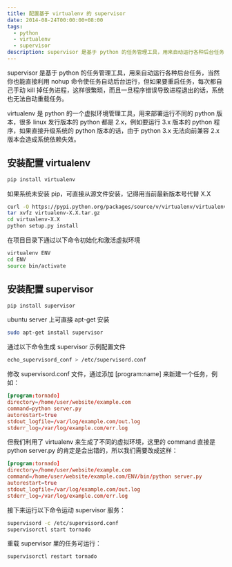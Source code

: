 ```yaml
---
title: 配置基于 virtualenv 的 supervisor
date: 2014-08-24T00:00:00+08:00
tags:
  - python
  - virtualenv
  - supervisor
description: supervisor 是基于 python 的任务管理工具，用来自动运行各种后台任务，当然你也能直接利用 nohup 命令使任务自动后台运行，但如果要重启任务，每次都自己手动 kill 掉任务进程，这样很繁琐
---
```


supervisor 是基于 python 的任务管理工具，用来自动运行各种后台任务，当然你也能直接利用 nohup 命令使任务自动后台运行，但如果要重启任务，每次都自己手动 kill 掉任务进程，这样很繁琐，而且一旦程序错误导致进程退出的话，系统也无法自动重载任务。

virtualenv 是 python 的一个虚拟环境管理工具，用来部署运行不同的 python 版本，很多 linux 发行版本的 python 都是 2.x，例如要运行 3.x 版本的 python 程序，如果直接升级系统的 python 版本的话，由于 python 3.x 无法向前兼容 2.x 版本会造成系统依赖失效。

## 安装配置 virtualenv

```bash
pip install virtualenv
```

如果系统未安装 pip，可直接从源文件安装，记得用当前最新版本号代替 X.X

```bash
curl -O https://pypi.python.org/packages/source/v/virtualenv/virtualenv-X.X.tar.gz
tar xvfz virtualenv-X.X.tar.gz
cd virtualenv-X.X
python setup.py install
```

在项目目录下通过以下命令初始化和激活虚拟环境

```bash
virtualenv ENV
cd ENV
source bin/activate
```

## 安装配置 supervisor

```bash
pip install supervisor
```

ubuntu server 上可直接 apt-get 安装

```bash
sudo apt-get install supervisor
```

通过以下命令生成 supervisor 示例配置文件

```bash
echo_supervisord_conf > /etc/supervisord.conf
```

修改 supervisord.conf 文件，通过添加 [program:name] 来新建一个任务，例如：

```conf
[program:tornado]
directory=/home/user/website/example.com
command=python server.py
autorestart=true
stdout_logfile=/var/log/example.com/out.log
stderr_log=/var/log/example.com/err.log
```

但我们利用了 virtualenv 来生成了不同的虚拟环境，这里的 command 直接是 python server.py 的肯定是会出错的，所以我们需要改成这样：

```conf
[program:tornado]
directory=/home/user/website/example.com
command=/home/user/website/example.com/ENV/bin/python server.py
autorestart=true
stdout_logfile=/var/log/example.com/out.log
stderr_log=/var/log/example.com/err.log
```

接下来运行以下命令运动 supervisor 服务：

```bash
supervisord -c /etc/supervisord.conf
supervisorctl start tornado
```

重载 supervisor 里的任务可运行：

```bash
supervisorctl restart tornado
```

